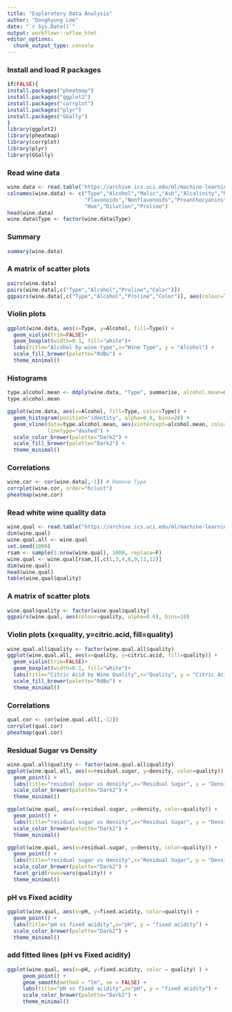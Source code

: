 ```yaml
---
title: "Exploratory Data Analysis"
author: "Donghyung Lee"
date: "`r Sys.Date()`"
output: workflowr::wflow_html
editor_options:
  chunk_output_type: console
---
```


### Install and load R packages
```r
if(FALSE){
install.packages("pheatmap")
install.packages("ggplot2")
install.packages("corrplot")
install.packages("plyr")
install.packages("GGally")
}
library(ggplot2)
library(pheatmap)
library(corrplot)
library(plyr)
library(GGally)
```

### Read wine data
```r
wine.data <- read.table("https://archive.ics.uci.edu/ml/machine-learning-databases/wine/wine.data", sep=",")
colnames(wine.data) <- c("Type","Alcohol","Malic","Ash","Alcalinity","Magnesium","Phenols",
                         "Flavonoids","Nonflavonoids","Proanthocyanins","Color",
                         "Hue","Dilution","Proline")
head(wine.data)
wine.data$Type <- factor(wine.data$Type)
```

### Summary
```r
summary(wine.data)
```


### A matrix of scatter plots
```r
pairs(wine.data)
pairs(wine.data[,c("Type","Alcohol","Proline","Color")])
ggpairs(wine.data[,c("Type","Alcohol","Proline","Color")], aes(colour=Type, alpha=0.6), bins=10)
```


### Violin plots
```r
ggplot(wine.data, aes(x=Type, y=Alcohol, fill=Type)) + 
  geom_violin(trim=FALSE)+
  geom_boxplot(width=0.1, fill="white")+
  labs(title="Alcohol by wine type",x="Wine Type", y = "Alcohol") +
  scale_fill_brewer(palette="RdBu") + 
  theme_minimal()
```

### Histograms
```r
type.alcohol.mean <- ddply(wine.data, "Type", summarise, alcohol.mean=mean(Alcohol))
type.alcohol.mean

ggplot(wine.data, aes(x=Alcohol, fill=Type, color=Type)) +
  geom_histogram(position="identity", alpha=0.8, bins=20) +
  geom_vline(data=type.alcohol.mean, aes(xintercept=alcohol.mean, color=Type),
             linetype="dashed") +
  scale_color_brewer(palette="Dark2") +
  scale_fill_brewer(palette="Dark2") +
  theme_minimal()
```


### Correlations 
```r
wine.cor <- cor(wine.data[,-1]) # Remove Type 
corrplot(wine.cor, order="hclust")
pheatmap(wine.cor)
```


### Read white wine quality data
```r
wine.qual <- read.table("https://archive.ics.uci.edu/ml/machine-learning-databases/wine-quality/winequality-white.csv", sep=";", header=T)
dim(wine.qual)
wine.qual.all <- wine.qual
set.seed(1000)
rsam <- sample(1:nrow(wine.qual), 1000, replace=F)
wine.qual <- wine.qual[rsam,][,c(1,3,4,8,9,11,12)]
dim(wine.qual)
head(wine.qual)
table(wine.qual$quality)
```


### A matrix of scatter plots
```r
wine.qual$quality <- factor(wine.qual$quality)
ggpairs(wine.qual, aes(colour=quality, alpha=0.6), bins=10)
```

### Violin plots (x=quality, y=citric.acid, fill=quality)
```r
wine.qual.all$quality <- factor(wine.qual.all$quality)
ggplot(wine.qual.all, aes(x=quality, y=citric.acid, fill=quality)) + 
  geom_violin(trim=FALSE)+
  geom_boxplot(width=0.1, fill="white")+
  labs(title="Citric Acid by Wine Quality",x="Quality", y = "Citric Acid") +
  scale_fill_brewer(palette="RdBu") + 
  theme_minimal()
```

### Correlations
```r
qual.cor <- cor(wine.qual.all[,-12])
corrplot(qual.cor)
pheatmap(qual.cor)
```

### Residual Sugar vs Density
```r
wine.qual.all$quality <- factor(wine.qual.all$quality)
ggplot(wine.qual.all, aes(x=residual.sugar, y=density, color=quality)) +
  geom_point() +
  labs(title="residual sugar vs density",x="Residual Sugar", y = "Density") +
  scale_color_brewer(palette="Dark2") +
  theme_minimal()

ggplot(wine.qual, aes(x=residual.sugar, y=density, color=quality)) +
  geom_point() +
  labs(title="residual sugar vs density",x="Residual Sugar", y = "Density") +
  scale_color_brewer(palette="Dark2") +
  theme_minimal()

ggplot(wine.qual, aes(x=residual.sugar, y=density, color=quality)) +
  geom_point() +
  labs(title="residual sugar vs density",x="Residual Sugar", y = "Density") +
  scale_color_brewer(palette="Dark2") +
  facet_grid(rows=vars(quality)) +
  theme_minimal()

```

### pH vs Fixed acidity
```r
ggplot(wine.qual, aes(x=pH, y=fixed.acidity, color=quality)) +
  geom_point() +
  labs(title="pH vs fixed acidity",x="pH", y = "fixed acidity") +
  scale_color_brewer(palette="Dark2") +
  theme_minimal()
```


### add fitted lines (pH vs Fixed acidity)
```r
ggplot(wine.qual, aes(x=pH, y=fixed.acidity, color = quality) ) +
     geom_point() +
     geom_smooth(method = "lm", se = FALSE) +
     labs(title="pH vs fixed acidity",x="pH", y = "fixed acidity") +
     scale_color_brewer(palette="Dark2") +
     theme_minimal()
```
